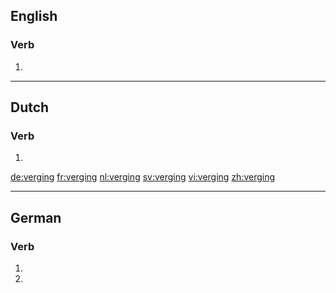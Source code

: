 ==English==

===Verb===
{{head|en}}

# {{present participle of|verge}}

----
==Dutch==

===Verb===
{{nl-verb-form}}

# {{nl-verb form of|n=sg|t=past|m=ind|vergaan}}

[[de:verging]]
[[fr:verging]]
[[nl:verging]]
[[sv:verging]]
[[vi:verging]]
[[zh:verging]]

----
==German==

===Verb===
{{head|de}}
# {{de-verb form of|vergehen|1|s|v}}
# {{de-verb form of|vergehen|3|s|v}}
{{rfc-auto}}